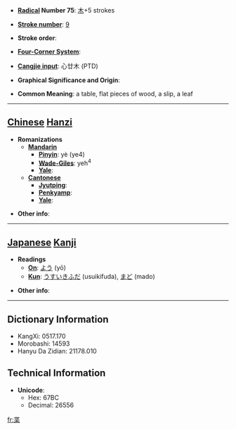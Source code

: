 * '''[[Wiktionary:Chinese radical index| Radical]] Number 75''': [[Wiktionary:Chinese radical index 木|木]]+5 strokes

* '''[[Wiktionary:Chinese total strokes index|Stroke number]]''': [[Wiktionary:Chinese total strokes index 9|9]]

* '''Stroke order''': 

* '''[[Wiktionary:Chinese four corner index|Four-Corner System]]''': 

* '''[[Wiktionary:Chinese Cangjie index|Cangjie input]]''': 心廿木 (PTD)

* '''Graphical Significance and Origin''': 

* '''Common Meaning''': a table, flat pieces of wood, a slip, a leaf

----

== [[Chinese]] [[Hanzi]] ==

* '''Romanizations'''
** '''[[Mandarin]]'''
*** '''[[Pinyin]]''': yè (ye4)
*** '''[[Wade-Giles]]''': yeh<sup>4</sup>
*** '''[[Yale]]''': 
** '''[[Cantonese]]'''
*** '''[[Jyutping]]''':
*** '''[[Penkyamp]]''': 
*** '''[[Yale]]''': 

* '''Other info''': 

----

== [[Japanese]] [[Kanji]] ==

* '''Readings'''
** '''[[On]]''': [[よう]] (yō)
** '''[[Kun]]''': [[うすいきふだ]] (usuikifuda), [[まど]] (mado)

* '''Other info''':  

----

== Dictionary Information ==

* KangXi: 0517.170
* Morobashi: 14593
* Hanyu Da Zidian: 21178.010

== Technical Information ==

* '''Unicode''':
** Hex: 67BC
** Decimal: 26556

[[fr:枼]]